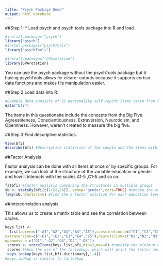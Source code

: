 ```yaml
---
title: "Psych Package Demo"
output: html_notebook
---
```


##Step 1: 
* Load psych and psych tools package into R and load. 
```r
#install.packages("psych")
library("psych")
#instal.packages("psychTools")
library("psychTools")
```
```r
#install.packages("GPArotation")
library(GPArotation)
```

You can use the psych package without the psychTools package but it having psychTools allows for clearer outputs because it supports certian data functions and makes file manipulation easier. 

##Step 2 
Load data into R: 
```r
#Example data consists of 25 personality self report items taken from the International Personality Item Pool. Data from 2800 participants are included. 
data("bfi")
```

The items in this questionaire include the concepts from the Big Five: Agreeableness, Conscientiousness, Extraversion, Neuroticism, and Opennness. However, weren't created to measure the big five. 

##Step 3 
Find descriptive statistics. 
```r
View(bfi)
describe(bfi) #Descriptive statistics of the sample and the items within the questionnaire
```

##Factor Analysis 

Factor analysis can be done with all items at once or by specific groups. For example, we can look at the structure of the variable education or gender and how it interacts with the scales A1-5 ,C1-5 and so on. 
```r
fa(bfi) #factor analysis comparing the structures in multiple groups 
sb <- statsBy(bfi[c(1:22,26)], group="gender",cors=TRUE) #choose the columns you want to group and the variable you want it to be group by 
faBy(sb,nfactors=5) #find the 5 factor solution for each education level, exploratory analyses of the structure within each of multiple groups 
```
##Intercorrelation analysis 

This allows us to create a matrix table and see the correlation between sacles. 

```r
keys.list <-
  list(agree=c("-A1","A2","A3","A4","A5"),conscientious=c("C1","C2","C3","-C4","-C5"),
extraversion=c("-E1","-E2","E3","E4","E5"),neuroticism=c("N1","N2","N3","N4","N5"),
openness = c("O1","-O2","O3","O4","-O5")) 
 scores <- scoreItems(keys.list,bfi,min=1,max=6) #specify the minimum and maximum values
 scores #show the use of the fa.lookup, which will print the factor analysis loadings matrix along with the item “content" taken from a dictionary of items. 
 keys.lookup(keys.list,bfi.dictionary[,1:4])
#keys.lookup is similar to fa.lookup  
```

